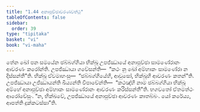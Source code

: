 ```yaml
---
title: "1.44 අනාපුච්ඡාවරණවත්ථු"
tableOfContents: false
sidebar:
  order: 39
type: "tipitaka"
basket: "vi"
book: "vi-maha"
---
```



<DynamicBreadcrumb />

<Division number="108" book="vi-maha">

<Paragraph number="479" book="vi-maha">
තේන ඛෝ පන සමයේන ඡබ්බග්ගියා භික්ඛූ උපජ්ඣායේ අනාපුච්ඡා සාමණේරානං ආවරණං කරෝන්ති. උපජ්ඣායා ගවේසන්ති—  “කථං නු ඛෝ අම්හාකං සාමණේරා න දිස්සන්තී”ති. භික්ඛූ ඒවමාහංසු—  “ඡබ්බග්ගියේහි, ආවුසෝ, භික්ඛූහි ආවරණං කතන්”ති. උපජ්ඣායා උජ්ඣායන්ති ඛිය්‍යන්ති විපාචේන්ති—  “කථඤ්හි නාම ඡබ්බග්ගියා භික්ඛූ අම්හේ අනාපුච්ඡා අම්හාකං සාමණේරානං ආවරණං කරිස්සන්තී”ති. භගවතෝ ඒතමත්ථං ආරෝචේසුං. “න, භික්ඛවේ, උපජ්ඣායේ අනාපුච්ඡා ආවරණං කාතබ්බං. යෝ කරේය්‍ය, ආපත්ති දුක්කටස්සා”ති.
</Paragraph>
</Division>
